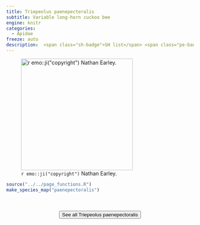 ```yaml
---
title: Triepeolus paenepectoralis
subtitle: Variable long-horn cuckoo bee
engine: knitr
categories:
  - Apidae
freeze: auto
description:  <span class="sh-badge">SH list</span> <span class="pe-badge">PM Evidence</span>
---
```

![`r emo::ji("copyright")` Nathan Earley.](https://inaturalist-open-data.s3.amazonaws.com/photos/308235201/large.jpeg){height=300}





```r
source("../../page_functions.R")
make_species_map("paenepectoralis")
```
<br><br>
<center>


<a href="https://inaturalist.ca/observations?place_id=any&quality_grade=research&subview=map&taxon_id=459167"><button type="button" class="btn btn-secondary">See all Triepeolus paenepectoralis <i class="fa-solid fa-arrow-up-right-from-square"></i> </button></a>
</center>
